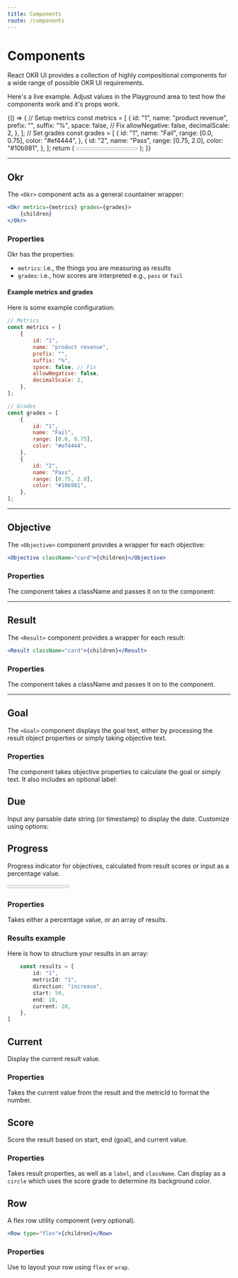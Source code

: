 ```yaml
---
title: Components
route: /components
---
```




# Components

React OKR UI provides a collection of highly compositional components for a wide range of possible OKR UI requirements.

Here's a live example. Adjust values in the Playground area to test how the components work and it's props work.

<Playground>
	{() => {
		// Setup metrics
		const metrics = [
			{
				id: "1",
				name: "product revenue",
				prefix: "",
				suffix: "%",
				space: false, // Fix
				allowNegative: false,
				decimalScale: 2,
			},
		];
		// Set grades
		const grades = [
			{
				id: "1",
				name: "Fail",
				range: [0.0, 0.75],
				color: "#ef4444",
			},
			{
				id: "2",
				name: "Pass",
				range: [0.75, 2.0],
				color: "#10b981",
			},
		];
		return (
			<Okr metrics={metrics} grades={grades}>
				<Objective>
					<Row type="flex">
						<Goal label="Objective" text="Carve out a niche" />
						<Due
							label="Due date"
							date="2022/01/01"
							options={{ year: "numeric", month: "short", day: "numeric" }}
						/>
					</Row>
					<Progress label="progress" value={0.75} />
					<Result>
						<Row type="flex">
							<Goal
								label="Key Result"
								direction="increase"
								metricId="1"
								start={20}
								end={50}
							/>
							<Row type="flex">
								<Current
									className="okr-mr-1"
									label="Current"
									metricId="1"
									value={30}
								/>
								<Score
									className="okr-ml-1"
									direction="increase"
									start={20}
									end={50}
									current={30}
									circle
								/>
							</Row>
						</Row>
					</Result>
				</Objective>
			</Okr>
		);
	}}
</Playground>

---

## Okr

The `<Okr>` component acts as a general countainer wrapper:

```jsx
<Okr metrics={metrics} grades={grades}>
	{children}
</Okr>
```

### Properties

Okr has the properties:

- `metrics`: i.e., the things you are measuring as results
- `grades`: i.e., how scores are interpreted e.g., `pass` or `fail`

<Props of={Okr} />

#### Example metrics and grades

Here is some example configuration:

```js
// Metrics
const metrics = [
	{
		id: "1",
		name: "product revenue",
		prefix: "",
		suffix: "%",
		space: false, // Fix
		allowNegative: false,
		decimalScale: 2,
	},
];

// Grades
const grades = [
	{
		id: "1",
		name: "Fail",
		range: [0.0, 0.75],
		color: "#ef4444",
	},
	{
		id: "2",
		name: "Pass",
		range: [0.75, 2.0],
		color: "#10b981",
	},
];
```

---

## Objective

The `<Objective>` component provides a wrapper for each objective:

```jsx
<Objective className="card">{children}</Objective>
```

### Properties

The component takes a className and passes it on to the component:

<Props of={Objective} />

---

## Result

The `<Result>` component provides a wrapper for each result:

```jsx
<Result className="card">{children}</Result>
```

### Properties

The component takes a className and passes it on to the component.

<Props of={Result} />

---

## Goal

The `<Goal>` component displays the goal text, either by processing the result object properties or simply taking objective text.

<Playground>
	<Okr metrics={metrics} grades={grades}>
		<Objective>
			<Goal label="Objective" text="Carve out a niche" />
			<Result>
				<Goal
					label="Key Result"
					direction="increase"
					metricId="1"
					start={20}
					end={50}
				/>
			</Result>
		</Objective>
	</Okr>
</Playground>

### Properties

The component takes objective properties to calculate the goal or simply text. It also includes an optional label:

<Props of={Goal} />

## Due

Input any parsable date string (or timestamp) to display the date. Customize using options:

<Playground>
	<Due
		label="Due date"
		date="2022/01/01"
		options={{ year: "numeric", month: "short", day: "numeric" }}
	/>
</Playground>

## Progress

Progress indicator for objectives, calculated from result scores or input as a percentage value.

<Playground>
	<Okr metrics={metrics} grades={grades}>
		<Objective>
			<Progress label="progress" value={0.75} />
			<Progress label="progress" results={results} />
		</Objective>
	</Okr>
</Playground>

### Properties

Takes either a percentage value, or an array of results.

<Props of={Progress} />

### Results example

Here is how to structure your results in an array:

```js
	const results = [
		id: "1",
		metricId: "1",
		direction: "increase",
		start: 50,
		end: 10,
		current: 20,
	},
]
```

## Current

Display the current result value.

<Playground>
	<Okr metrics={metrics} grades={grades}>
		<Objective>
			<Result>
				<Current label="Current" metricId="1" value={30} />
			</Result>
		</Objective>
	</Okr>
</Playground>

### Properties

Takes the current value from the result and the metricId to format the number.

<Props of={Current} />

## Score

Score the result based on start, end (goal), and current value.

<Playground>
	<Okr metrics={metrics} grades={grades}>
		<Objective>
			<Result>
				<Score
					label="score"
					direction="increase"
					start={20}
					end={50}
					current={30}
					circle
				/>
			</Result>
		</Objective>
	</Okr>
</Playground>

### Properties

Takes result properties, as well as a `label`, and `className`. Can display as a `circle` which uses the score grade to determine its background color.

<Props of={Score} />

## Row

A flex row utility component (very optional).

```jsx
<Row type="flex">{children}</Row>
```

### Properties

Use to layout your row using `flex` or `wrap`.

<Props of={Row} />

